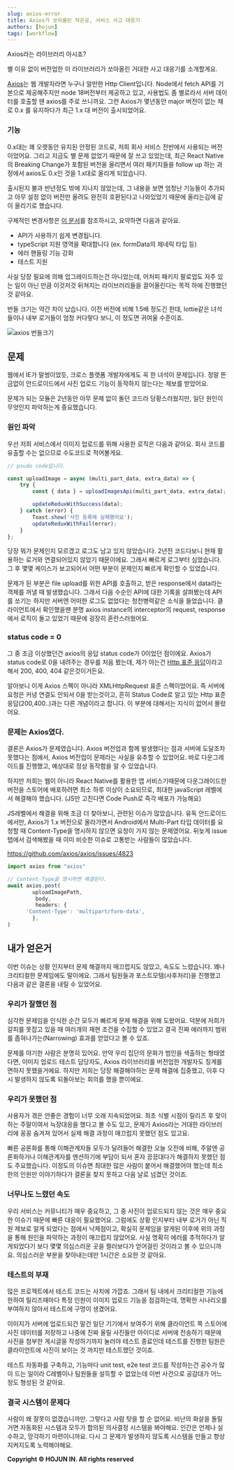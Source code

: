 ```yaml
---
slug: axios-error
title: Axios가 쏘아올린 작은공, 서비스 사고 대응기
authors: [hojun]
tags: [workflow]
---
```


Axios라는 라이브러리 아시죠?

별 이유 없이 버전업한 이 라이브러리가 쏘아올린 거대한 사고 대응기를 소개할게요.

[Axios](https://axios-http.com/kr/docs/intro)는 웹 개발자라면 누구나 알만한 Http Client입니다. Node에서 fetch API를 기본으로 제공해주지만 node 18버전부터 제공하고 있고, 사용법도 좀 별로라서 서버 데이터를 호출할 땐 axios를 주로 쓰니까요. 그런 Axios가 몇년동안 major 버전이 없는 채로 0.x 를 유지하다가 최근 1.x 대 버전이 출시되었어요.

### 기능

0.x대는 꽤 오랫동안 유지된 안정된 코드로, 저희 회사 서비스 전반에서 사용되는 버전이었어요. 그리고 지금도 별 문제 없었기 때문에 잘 쓰고 있었는데, 최근 React Native의 Breaking Change가 포함된 버전을 올리면서 여러 패키지들을 follow up 하는 과정에서 axios도 0.x인 것을 1.x대로 올리게 되었습니다.

출시된지 불과 반년정도 밖에 지나지 않았는데, 그 내용을 보면 엄청난 기능들이 추가되고 아무 설정 없이 버전만 올려도 완전히 호환된다고 나와있었기 때문에 올리는김에 같이 올리기로 했습니다.

구체적인 변경사항은 [이 문서](https://github.com/axios/axios/releases/tag/v1.0.0)를 참조하시고, 요약하면 다음과 같아요.

- API가 사용하기 쉽게 변경됩니다.
- typeScript 지원 영역을 확대합니다 (ex. formData의 제네릭 타입 등)
- 에러 핸들링 기능 강화
- 테스트 지원

사실 당장 필요에 의해 업그레이드하는건 아니었는데, 어처피 패키지 팔로업도 자주 있는 일이 아닌 만큼 이것저것 뒤쳐지는 라이브러리들을 끌어올린다는 목적 하에 진행했던 것 같아요.

번들 크기는 약간 차이 났습니다. 이전 버전에 비해 1.5배 정도긴 한데, lottie같은 녀석들이나 내부 로거들이 엄청 커다랗다 보니, 이 정도면 귀여울 수준이죠.

![axios 번들크기](<https://lnwblzacktgzeiihvxtu.supabase.co/storage/v1/object/public/contents/prod/1%20(1).png>)

## 문제

웹에서 IE가 말썽이었듯, 크로스 플랫폼 개발자에게도 꼭 한 녀석이 문제입니다. 정말 뜬금없이 안드로이드에서 사진 업로드 기능이 동작하지 않는다는 제보를 받았어요.

문제가 되는 모듈은 2년동안 아무 문제 없이 돌던 코드라 당황스러웠지만, 일단 원인이 무엇인지 파악하는게 중요했습니다.

### 원인 파악

우선 저희 서비스에서 이미지 업로드를 위해 사용한 로직은 다음과 같아요. 회사 코드를 유출할 수는 없으므로 수도코드로 적어볼게요.

```jsx
// psudo code입니다.

const uploadImage = async (multi_part_data, extra_data) => {
	try {
		const { data } = uploadImagesApi(multi_part_data, extra_data);

		updateReduxWithSuccess(data);
	} catch (error) {
		Toast.show('사진 등록에 실패했어요');
		updateReduxWithFail(error);
	}
};
```

당장 뭐가 문제인지 모르겠고 로그도 남고 있지 않았습니다. 2년전 코드다보니 현재 활용하는 로거와 연결되어있지 않았기 때문이에요. 그래서 빠르게 로그부터 심었습니다. 그 후 몇몇 케이스가 보고되어서 어떤 부분이 문제인지 빠르게 확인할 수 있었습니다.

문제가 된 부분은 file upload를 위한 API를 호출하고, 받은 response에서 data라는 객체를 꺼낼 때 발생했습니다. 그래서 다음 수순인 API에 대한 기록을 살펴봤는데 API를 쏘기는 하지만 서버엔 어떠한 로그도 없었다는 청천병력같은 소식을 들었습니다. 클라이언트에서 확인했을땐 분명 axios instance의 interceptor의 request, response 에서 로직이 돌고 있었기 때문에 굉장히 혼란스러웠어요.

### status code = 0

그 중 조금 이상했던건 axios의 응답 status code가 0이었던 점이에요. Axios가 status code로 0을 내려주는 경우를 처음 봤는데, 제가 아는건 [Http 표준 응답](https://en.wikipedia.org/wiki/List_of_HTTP_status_codes)이라고 해서 200, 400, 404 같은것이거든요.

알아보니 이게 Axios 스펙이 아니라 XMLHttpRequest 표준 스펙이었어요. 즉 서버에 요청은 커녕 연결도 안되서 0을 받는것이고, 흔히 Status Code로 알고 있는 Http 표준 응답(200,400..)과는 다른 개념이라고 합니다. 이 부분에 대해서는 지식이 없어서 몰랐어요.

### 문제는 Axios였다.

결론은 Axios가 문제였습니다. Axios 버전업과 함께 발생했다는 점과 서버에 도달조차 못했다는 점에서, Axios 버전업이 문제라는 사실을 유추할 수 있었어요. 바로 다운그레이드를 진행했고, 예상대로 정상 동작함을 알 수 있었습니다.

하지만 저희는 웹이 아니라 React Native를 활용한 앱 서비스기때문에 다운그래이드한 버전을 스토어에 배포하려면 최소 하루 이상이 소요되므로, 최대한 javaScript 레벨에서 해결해야 했습니다. (JS만 고친다면 Code Push로 즉각 배포가 가능해요)

JS레벨에서 해결을 위해 조금 더 찾아보니, 관련된 이슈가 많았습니다. 유독 안드로이드에서만, Axios가 1.x 버전으로 올라가면서 Android에서 Multi-Part 타입 데이터를 요청할 때 Content-Type을 명시하지 않으면 요청이 가지 않는 문제였어요. 뒤늦게 issue 탭에서 검색해봤을 때 이미 비슷한 이슈로 고통받는 사람들이 많았습니다.

https://github.com/axios/axios/issues/4823

```jsx
import axios from "axios"

// Content-Type을 명시하면 해결된다.
await axios.post(
		uploadImagePath,
		 body,
		 headers: {
      'Content-Type': 'multipart/form-data',
		},
)
```

## 내가 얻은거

이번 이슈는 상황 인지부터 문제 해결까지 매끄럽지도 않았고, 속도도 느렸습니다. 꽤나 크리티컬한 문제임에도 말이에요. 그래서 팀원들과 포스트모템(사후처리)을 진행했고 다음과 같은 결론을 내릴 수 있었어요.

### 우리가 잘했던 점

심각한 문제임을 인식한 순간 모두가 빠르게 문제 해결을 위해 도왔어요. 덕분에 저희가 갈피를 못잡고 있을 때 여러개의 재현 조건을 수집할 수 있었고 결국 진짜 에러까지 범위를 좁혀나가는(Narrowing) 효과를 얻었다고 볼 수 있죠.

문제를 야기한 사람은 분명히 있어요. 만약 우리 집단의 문화가 범인을 색출하는 형태였다면, 이미지 업로드 테스트 담당자도, Axios 라이브러리를 버전업한 개발자도 징계를 면하지 못했을거에요. 하지만 저희는 당장 해결해야하는 문제 해결에 집중했고, 이후 다시 발생하지 않도록 되돌아보는 회의를 했을 뿐이에요.

### 우리가 못했던 점

사용자가 겪은 안좋은 경험이 너무 오래 지속되었어요. 최초 식별 시점이 릴리즈 후 맞이하는 주말이여서 늑장대응을 했다고 볼 수도 있고, 문제가 Axios라는 거대한 라이브러리에 꽁꽁 숨겨져 있어서 실제 해결 과정이 매끄럽지 못했던 점도 있고요.

빠른 공론화를 통해 이해관계자들 모두가 달려들어 해결한 오늘 오전에 비해, 주말엔 공론화하거나 이해관계자를 멘션하기에 부담이 되서 혼자 끙끙대다가 해결하지 못했던 점도 주요했습니다. 이정도의 이슈면 최대한 많은 사람이 붙어서 해결했어야 했는데 최소한의 인원만 이야기하다가 결론을 찾지 못하고 다음 날로 넘겼던 것이죠.

### 너무나도 느렸던 속도

우리 서비스는 커뮤니티가 매우 중요하고, 그 중 사진이 업로드되지 않는 것은 매우 중요한 이슈기 때문에 빠른 대응이 필요했어요. 그럼에도 상황 인지부터 내부 로거가 아닌 직원 제보로 알게 되었다는 점에서 낙제점이고, 확실히 문제임을 알게된 이후에 위의 과정을 통해 원인을 파악하는 과정이 매끄럽지 않았어요. 사실 명확히 에러를 추적하다가 알게되었다기 보다 몇몇 의심스러운 곳을 찔러보다가 얻어걸린 것이라고 볼 수 있으니까요. 의심스러운 부분을 찾아내는데만 1시간은 소요한 것 같아요.

### 테스트의 부재

많은 프로젝트에서 테스트 코드는 사치에 가깝죠. 그래서 팀 내에서 크리티컬한 기능에 한하여 릴리즈때마다 특정 인원이 이미지 업로드 기능을 점검하는데, 명확한 시나리오를 부여하지 않아서 테스트에 구멍이 생겼어요.

이미지가 서버에 업로드되건 말건 일단 기기에서 보여주기 위해 클라이언트 쪽 스토어에 사진 데이터를 저장하고 나중에 진짜 올릴 사진들만 아이디로 서버에 전송하기 때문에 사진을 첨부한 게시글을 작성하기까지 눌러야 테스트 종료인데 테스트를 진행한 팀원은 클라이언트에 사진이 보이는 것 까지만 테스트했던 것이죠.

테스트 자동화를 구축하고, 기능마다 unit test, e2e test 코드를 작성하는건 공수가 많이 드는 일이라 C레벨이나 팀원들을 설득할 수 없었는데 이번 사건으로 공감대가 어느정도 형성된 것 같아요.

### 결국 시스템이 문제다

사람이 왜 잘못이 없겠습니까만. 그렇다고 사람 탓을 할 순 없어요. 비난의 화살을 돌릴거면 자동화된 시스템과 모두가 합의된 의사결정 시스템을 봐야해요. 인간은 언제나 실수하고, 망각하기 마련이니까요. 다시 그 문제가 발생하지 않도록 시스템을 만들고 항상 지켜지도록 노력해야해요.


**Copyright © HOJUN IN. All rights reserved**